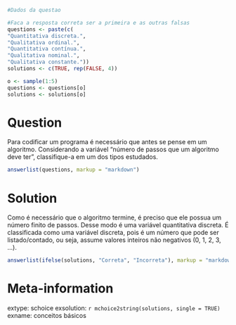```r
#Dados da questao

#Faca a resposta correta ser a primeira e as outras falsas
questions <- paste(c(
"Quantitativa discreta.", 
"Qualitativa ordinal.", 
"Quantitativa contínua.", 
"Qualitativa nominal.", 
"Qualitativa constante."))
solutions <- c(TRUE, rep(FALSE, 4))

o <- sample(1:5)
questions <- questions[o]
solutions <- solutions[o]
```

Question
========
Para codificar um programa é necessário que antes se pense em um algoritmo. Considerando a variável "número de passos que um algoritmo deve ter", classifique-a em um dos tipos estudados.

```r
answerlist(questions, markup = "markdown")
```

Solution
========
Como é necessário que o algoritmo termine, é preciso que ele possua um número finito de passos. Desse modo é uma variável quantitativa discreta. É classificada como uma variável discreta, pois é um número que pode ser listado/contado, ou seja, assume valores inteiros não negativos (0, 1, 2, 3, ...).

```r
answerlist(ifelse(solutions, "Correta", "Incorreta"), markup = "markdown")
```

Meta-information
================
extype: schoice
exsolution: `r mchoice2string(solutions, single = TRUE)`
exname: conceitos básicos